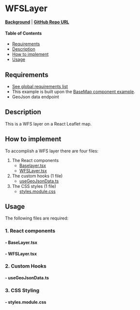 

<Meta of={WFSLayerStories} />

# WFSLayer

**[Background](./?path=/docs/leaflet-layers--docs#wfs-web-feature-service)** | **<a href="https://github.com/Amsterdam/ee-react-map-demos/tree/main/src/pages/ReactLeaflet/WFSLayer" target="_blank">GitHub Repo URL</a>**

#### Table of Contents

- [Requirements](#requirements)
- [Description](#description)
- [How to implement](#how-to-implement)
- [Usage](#usage)

## Requirements

- [See global requirements list](./?path=/docs/global-requirements--docs)
- This example is built upon the [BaseMap component example](./?path=/docs/react-leaflet-baselayer--docs).
- GeoJson data endpoint

## Description

This is a WFS layer on a React Leaflet map.

## How to implement

To accomplish a WFS layer there are four files:

1. The React components
   - [Baselayer.tsx](#--baselayertsx)
   - [WFSLayer.tsx](#--wfslayertsx)
2. The custom hooks (1 file)
   - [useGeoJsonData.ts](#--usegeojsondatats)
3. The CSS styles (1 file)
   - [styles.module.css](#--stylesmodulecss)

## Usage

The following files are required:

### 1. React components

#### - BaseLayer.tsx

<Source code={Baselayer} />

#### - WFSLayer.tsx

<Source code={WFSLayer} />

### 2. Custom Hooks

#### - useGeoJsonData.ts

<Source code={useGeoJSONData} />

### 3. CSS Styling

#### - styles.module.css

<Source code={styles} />
